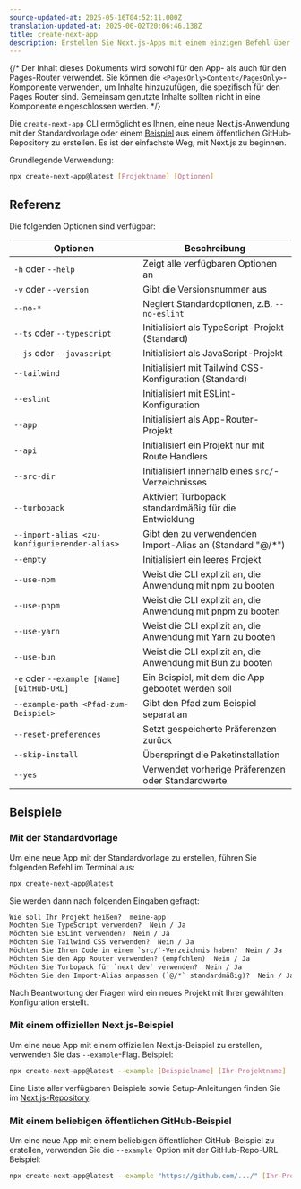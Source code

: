 ```yaml
---
source-updated-at: 2025-05-16T04:52:11.000Z
translation-updated-at: 2025-06-02T20:06:46.138Z
title: create-next-app
description: Erstellen Sie Next.js-Apps mit einem einzigen Befehl über die create-next-app CLI.
---
```


{/* Der Inhalt dieses Dokuments wird sowohl für den App- als auch für den Pages-Router verwendet. Sie können die `<PagesOnly>Content</PagesOnly>`-Komponente verwenden, um Inhalte hinzuzufügen, die spezifisch für den Pages Router sind. Gemeinsam genutzte Inhalte sollten nicht in eine Komponente eingeschlossen werden. */}

Die `create-next-app` CLI ermöglicht es Ihnen, eine neue Next.js-Anwendung mit der Standardvorlage oder einem [Beispiel](https://github.com/vercel/next.js/tree/canary/examples) aus einem öffentlichen GitHub-Repository zu erstellen. Es ist der einfachste Weg, mit Next.js zu beginnen.

Grundlegende Verwendung:

```bash filename="Terminal"
npx create-next-app@latest [Projektname] [Optionen]
```

## Referenz

Die folgenden Optionen sind verfügbar:

| Optionen                               | Beschreibung                                                   |
| -------------------------------------- | ------------------------------------------------------------- |
| `-h` oder `--help`                     | Zeigt alle verfügbaren Optionen an                            |
| `-v` oder `--version`                  | Gibt die Versionsnummer aus                                   |
| `--no-*`                               | Negiert Standardoptionen, z.B. `--no-eslint`                  |
| `--ts` oder `--typescript`             | Initialisiert als TypeScript-Projekt (Standard)               |
| `--js` oder `--javascript`             | Initialisiert als JavaScript-Projekt                          |
| `--tailwind`                           | Initialisiert mit Tailwind CSS-Konfiguration (Standard)       |
| `--eslint`                             | Initialisiert mit ESLint-Konfiguration                        |
| `--app`                                | Initialisiert als App-Router-Projekt                          |
| `--api`                                | Initialisiert ein Projekt nur mit Route Handlers              |
| `--src-dir`                            | Initialisiert innerhalb eines `src/`-Verzeichnisses           |
| `--turbopack`                          | Aktiviert Turbopack standardmäßig für die Entwicklung         |
| `--import-alias <zu-konfigurierender-alias>` | Gibt den zu verwendenden Import-Alias an (Standard "@/\*")    |
| `--empty`                              | Initialisiert ein leeres Projekt                              |
| `--use-npm`                            | Weist die CLI explizit an, die Anwendung mit npm zu booten    |
| `--use-pnpm`                           | Weist die CLI explizit an, die Anwendung mit pnpm zu booten   |
| `--use-yarn`                           | Weist die CLI explizit an, die Anwendung mit Yarn zu booten   |
| `--use-bun`                            | Weist die CLI explizit an, die Anwendung mit Bun zu booten    |
| `-e` oder `--example [Name] [GitHub-URL]` | Ein Beispiel, mit dem die App gebootet werden soll            |
| `--example-path <Pfad-zum-Beispiel>`   | Gibt den Pfad zum Beispiel separat an                         |
| `--reset-preferences`                  | Setzt gespeicherte Präferenzen zurück                         |
| `--skip-install`                       | Überspringt die Paketinstallation                             |
| `--yes`                                | Verwendet vorherige Präferenzen oder Standardwerte            |

## Beispiele

### Mit der Standardvorlage

Um eine neue App mit der Standardvorlage zu erstellen, führen Sie folgenden Befehl im Terminal aus:

```bash filename="Terminal"
npx create-next-app@latest
```

Sie werden dann nach folgenden Eingaben gefragt:

```txt filename="Terminal"
Wie soll Ihr Projekt heißen?  meine-app
Möchten Sie TypeScript verwenden?  Nein / Ja
Möchten Sie ESLint verwenden?  Nein / Ja
Möchten Sie Tailwind CSS verwenden?  Nein / Ja
Möchten Sie Ihren Code in einem `src/`-Verzeichnis haben?  Nein / Ja
Möchten Sie den App Router verwenden? (empfohlen)  Nein / Ja
Möchten Sie Turbopack für `next dev` verwenden?  Nein / Ja
Möchten Sie den Import-Alias anpassen (`@/*` standardmäßig)?  Nein / Ja
```

Nach Beantwortung der Fragen wird ein neues Projekt mit Ihrer gewählten Konfiguration erstellt.

### Mit einem offiziellen Next.js-Beispiel

Um eine neue App mit einem offiziellen Next.js-Beispiel zu erstellen, verwenden Sie das `--example`-Flag. Beispiel:

```bash filename="Terminal"
npx create-next-app@latest --example [Beispielname] [Ihr-Projektname]
```

Eine Liste aller verfügbaren Beispiele sowie Setup-Anleitungen finden Sie im [Next.js-Repository](https://github.com/vercel/next.js/tree/canary/examples).

### Mit einem beliebigen öffentlichen GitHub-Beispiel

Um eine neue App mit einem beliebigen öffentlichen GitHub-Beispiel zu erstellen, verwenden Sie die `--example`-Option mit der GitHub-Repo-URL. Beispiel:

```bash filename="Terminal"
npx create-next-app@latest --example "https://github.com/.../" [Ihr-Projektname]
```